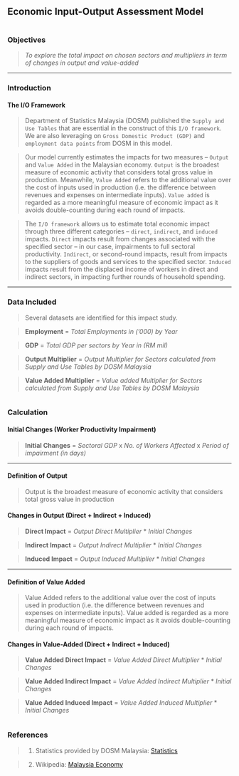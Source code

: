 ## Economic Input-Output Assessment Model

```
```

### Objectives

> *To explore the total impact on chosen sectors and multipliers in term of changes in output and value-added*

-----

### Introduction

#### **The I/O Framework**

> Department of Statistics Malaysia (DOSM) published the `Supply and Use Tables` that are essential in the construct of this `I/O framework`. We are also leveraging on `Gross Domestic Product (GDP)` and `employment data points` from DOSM in this model. 

> Our model currently estimates the impacts for two measures – `Output` and `Value Added` in the Malaysian economy. `Output` is the broadest measure of economic activity that considers total gross value in production. Meanwhile, `Value Added` refers to the additional value over the cost of inputs used in production (i.e. the difference between revenues and expenses on intermediate inputs). `Value added` is regarded as a more meaningful measure of economic impact as it avoids double-counting during each round of impacts. 

>The `I/O framework` allows us to estimate total economic impact through three different categories – `direct`, `indirect`, and `induced` impacts. `Direct` impacts result from changes associated with the specified sector – in our case, impairments to full sectoral productivity. `Indirect`, or second-round impacts, result from impacts to the suppliers of goods and services to the specified sector. `Induced` impacts result from the displaced income of workers in direct and indirect sectors, in impacting further rounds of household spending.

-----

### Data Included

> Several datasets are identified for this impact study. 

> **Employment** = *Total Employments in ('000) by Year*

> **GDP** = *Total GDP per sectors by Year in (RM mil)*

> **Output Multiplier** = *Output Multiplier for Sectors calculated from Supply and Use Tables by DOSM Malaysia*

> **Value Added Multiplier** = *Value added Multiplier for Sectors calculated from Supply and Use Tables by DOSM Malaysia*


```
```

### Calculation

#### Initial Changes (Worker Productivity Impairment)

> **Initial Changes** =  *Sectoral GDP* x *No. of Workers Affected* x  *Period of impairment (in days)* 

-----

#### Definition of **Output**
> Output is the broadest measure of economic activity that considers total gross value in production

#### Changes in Output (Direct + Indirect + Induced)


> **Direct Impact** = *Output Direct Multiplier* * *Initial Changes*

> **Indirect Impact** = *Output Indirect Multiplier* * *Initial Changes*

> **Induced Impact** = *Output Induced Multiplier* * *Initial Changes*

-----

#### Definition of **Value Added**
> Value Added refers to the additional value over the cost of inputs used in production (i.e. the difference between revenues and expenses on intermediate inputs). Value added is regarded as a more meaningful measure of economic impact as it avoids double-counting during each round of impacts.

#### Changes in Value-Added (Direct + Indirect + Induced)



> **Value Added Direct Impact** = *Value Added Direct Multiplier* * *Initial Changes*

> **Value Added Indirect Impact** = *Value Added Indirect Multiplier* * *Initial Changes*

> **Value Added Induced Impact** = *Value Added Induced Multiplier* * *Initial Changes*


```
```

### References 

> 1. Statistics provided by DOSM Malaysia:  [Statistics](https://www.dosm.gov.my/v1/index.php?r=column/ctwoByCat&parent_id=99&menu_id=TE5CRUZCblh4ZTZMODZIbmk2aWRRQT09)

> 2. Wikipedia: [Malaysia Economy](https://en.wikipedia.org/wiki/Economy_of_Malaysia)

